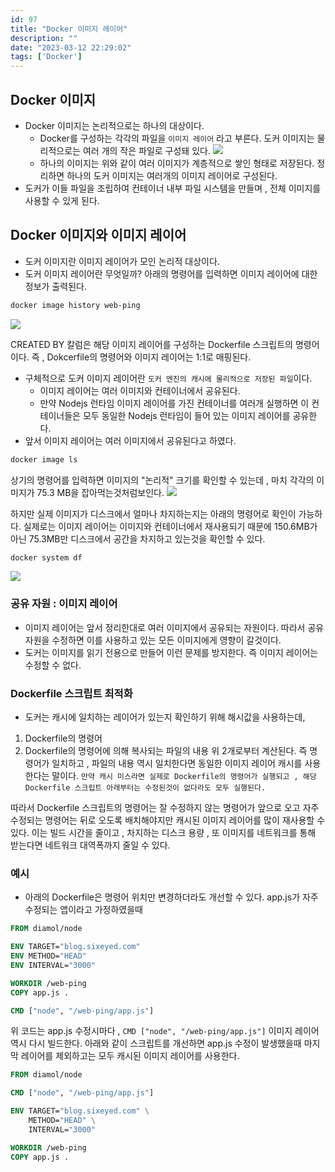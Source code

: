```yaml
---
id: 97
title: "Docker 이미지 레이어"
description: ""
date: "2023-03-12 22:29:02"
tags: ['Docker']
---
```

## Docker 이미지 


- Docker 이미지는 논리적으로는 하나의 대상이다.
  - Docker를 구성하는 각각의 파일을 ```이미지 레이어``` 라고 부른다.  도커 이미지는 물리적으로는 여러 개의 작은 파일로 구성돼 있다.
  ![](/images/docker01.png)
  - 하나의 이미지는 위와 같이 여러 이미지가 계층적으로 쌓인 형태로 저장된다. 정리하면 하나의 도커 이미지는 여러개의 이미지 레이어로 구성된다. 
- 도커가 이들 파일을 조립하여 컨테이너 내부 파일 시스템을 만들며 ,  전체 이미지를 사용할 수 있게 된다. 

## Docker 이미지와 이미지 레이어 

- 도커 이미지란 이미지 레이어가 모인 논리적 대상이다. 
- 도커 이미지 레이어란 무엇일까? 아래의 명령어를 입력하면 이미지 레이어에 대한 정보가 출력된다. 

```bash 
docker image history web-ping
```

![](/images/docker02.png)

CREATED BY 칼럼은 해당 이미지 레이어를 구성하는 Dockerfile 스크립트의 명령어이다. 즉 , Dokcerfile의 명령어와 이미지 레이어는 1:1로 매핑된다.

- 구체적으로 도커 이미지 레이어란 ```도커 엔진의 캐시에 물리적으로 저장된 파일```이다. 
  - 이미지 레이어는 여러 이미지와 컨테이너에서 공유된다. 
  - 만약 Nodejs 런타임 이미지 레이어를 가진 컨테이너를 여러개 실행하면 이 컨테이너들은 모두 동일한 Nodejs 런타임이 들어 있는 이미지 레이어를 공유한다. 
- 앞서 이미지 레이어는 여러 이미지에서 공유된다고 하였다.
```bash 
docker image ls 
```
상기의 명령어를 입력하면 이미지의 "논리적" 크기를 확인할 수 있는데 , 마치 각각의 이미지가 75.3 MB을 잡아먹는것처럼보인다.
![](/images/docker03.png)

하지만 실제 이미지가 디스크에서 얼마나 차지하는지는 아래의 명령어로 확인이 가능하다.
실제로는 이미지 레이어는 이미지와 컨테이너에서 재사용되기 때문에 150.6MB가 아닌 75.3MB만 디스크에서 공간을 차지하고 있는것을 확인할 수 있다.
```bash 
docker system df
```
![](/images/docker04.png)


### 공유 자원 : 이미지 레이어

- 이미지 레이어는 앞서 정리한대로 여러 이미지에서 공유되는 자원이다. 따라서 공유 자원을 수정하면 이를 사용하고 있는 모든 이미지에게 영향이 갈것이다.
- 도커는 이미지를 읽기 전용으로 만들어 이런 문제를 방지한다. 즉 이미지 레이어는 수정할 수 없다. 


### Dockerfile 스크립트 최적화 

- 도커는 캐시에 일치하는 레이어가 있는지 확인하기 위해 해시값을 사용하는데, 
1. Dockerfile의 명령어
2. Dockerfile의 명령어에 의해 복사되는 파일의 내용 
위 2개로부터 계산된다. 즉 명령어가 일치하고 , 파일의 내용 역시 일치한다면 동일한 이미지 레이어 캐시를 사용한다는 말이다.
```만약 캐시 미스라면 실제로 Dockerfile의 명령어가 실행되고 , 해당 Dockerfile 스크립트 아래부터는 수정된것이 없다라도 모두 실행된다.```

따라서 Dockerfile 스크립트의 명령어는 잘 수정하지 않는 명령어가 앞으로 오고 자주수정되는 명령어는 뒤로 오도록 배치해야지만 캐시된 이미지 레이어를 많이 재사용할 수 있다. 
이는 빌드 시간을 줄이고 , 차지하는 디스크 용량 , 또 이미지를 네트워크를 통해 받는다면 네트워크 대역폭까지 줄일 수 있다. 


### 예시 

- 아래의 Dockerfile은 명령어 위치만 변경하더라도 개선할 수 있다. app.js가 자주 수정되는 앱이라고 가정하였을때 
```dockerfile
FROM diamol/node

ENV TARGET="blog.sixeyed.com"
ENV METHOD="HEAD"
ENV INTERVAL="3000"

WORKDIR /web-ping
COPY app.js .

CMD ["node", "/web-ping/app.js"]
```

위 코드는 app.js 수정시마다 , ```CMD ["node", "/web-ping/app.js"]``` 이미지 레이어 역시 다시 빌드한다.
아래와 같이 스크립트를 개선하면 app.js 수정이 발생했을때 마지막 레이어를 제외하고는 모두 캐시된 이미지 레이어를 사용한다. 
```dockerfile
FROM diamol/node

CMD ["node", "/web-ping/app.js"]

ENV TARGET="blog.sixeyed.com" \
    METHOD="HEAD" \
    INTERVAL="3000"

WORKDIR /web-ping
COPY app.js .
```